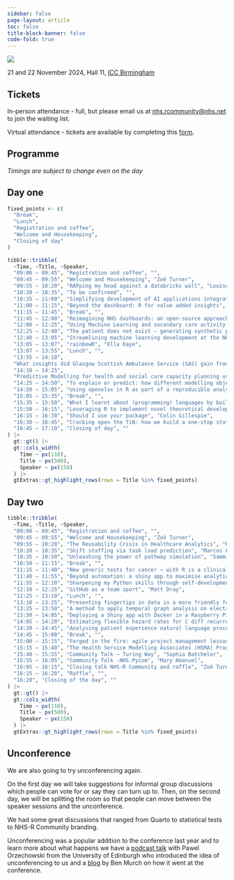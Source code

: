 ```yaml
---
sidebar: false
page-layout: article
toc: false
title-block-banner: false
code-fold: true
---
```


![](img/rpysoc-24-banner.png)

21 and 22 November 2024, Hall 11, [ICC Birmingham](https://www.theicc.co.uk/)

## Tickets

In-person attendance - full, but please email us at [nhs.rcommunity@nhs.net](mailto:nhs.rcommunity@nhs.net) to join the waiting list. 

Virtual attendance - tickets are available by completing this [form](https://forms.office.com/e/NBcjv7LVJ4).

## Programme

*Timings are subject to change even on the day*

:::panel-tabset

## Day one

```r
fixed_points <- c(
  "Break",
  "Lunch",
  "Registration and coffee",
  "Welcome and Housekeeping",
  "Closing of day"
)

tibble::tribble(
  ~Time, ~Title, ~Speaker,
  "09:00 – 09:45", "Registration and coffee", "",
  "09:45 – 09:55", "Welcome and Housekeeping", "Zoë Turner",
  "09:55 – 10:20", "RAPping my head against a databricks wall", "Louise Schreuders",
  "10:20 – 10:35", "To be confirmed", "",
  "10:35 – 11:00", "Simplifying development of AI applications integrated in EHRs with Health Chain", "Jennifer Jiang-Kells",
  "11:00 – 11:15", "Beyond the dashboard: R for value added insights", "Nicola Farthing",
  "11:15 – 11:45", "Break", "",
  "11:45 – 12:00", "Reimagining NHS dashboards: an open-source approach with plotly-dash", "Jennifer Struthers",
  "12:00 – 12:25", "Using Machine Learning and secondary care activity data to identify risk of cancer earlier", "Dimitris Pipinis",
  "12:25 – 12:40", "The patient does not exist – generating synthetic patient data with Wasserstein GAN", "Simon Newey",
  "12:40 – 13:05", "Streamlining machine learning development at the NHS via open-source tools", "Elias Altrabsheh",
  "13:05 – 13:07", "rainbowR", "Ella Kaye",
  "13:07 – 13:55", "Lunch", "",
  "13:55 – 14:10",
  "What insights did Glasgow Scottish Ambulance Service (SAS) gain from combining multiple data sources about all chest pain patients from 2023? We'll present about the process and findings of a 1-year long MSc dissertation project.", "Katalin Koszegi",
  "14:10 – 14:25",
  "Predictive Modelling for health and social care capacity planning using open data", "Sebastian Fox",
  "14:25 – 14:50", "To explain or predict: how different modelling objectives change how you use the same tools", "Chris Mainey",
  "14:50 – 15:05", "Using openxlsx in R as part of a reproducible analytical pipeline to automate a publication", "Ruth Keane",
  "15:05 – 15:35", "Break", "",
  "15:35 – 15:50", "What I learnt about (programming) languages by building bilingual websites", "Rosemary Walmsley",
  "15:50 – 16:15", "Leveraging R to implement novel theoretical development in online ‘digital twin’ simulation modelling", "Richard Wood",
  "16:15 – 16:30", "Should I use your package", "Colin Gillespie",
  "16:30 – 16:45", "Cracking open the TiN: how we build a one-stop statistics website using R, GitHub and BigQuery", "Mohan Dell",
  "16:45 – 17:10", "Closing of day", ""
) |>
  gt::gt() |>
  gt::cols_width(
    Time ~ px(110),
    Title ~ px(500),
    Speaker ~ px(150)
  ) |>
  gtExtras::gt_highlight_rows(rows = Title %in% fixed_points)
```

## Day two

```r
tibble::tribble(
  ~Time, ~Title, ~Speaker,
  "09:00 – 09:45", "Registration and coffee", "",
  "09:45 – 09:55", "Welcome and Housekeeping", "Zoë Turner",
  "09:55 – 10:20", "The Reusability Crisis in Healthcare Analytics", "Rhian Davies",
  "10:20 – 10:35", "Shift staffing via task load prediction", "Marcos Fabietti",
  "10:35 – 10:50", "Unleashing the power of pathway simulation", "Sammi Rosser",
  "10:50 – 11:15", "Break", "",
  "11:15 – 11:40", "New generic tests for cancer – with R is a clinical scientists best friend", "Joe Shaw",
  "11:40 – 11:55", "Beyond automation: a shiny app to maximise analytical impact routine reporting narrative", "Laura Birks",
  "11:55 – 12:10", "Sharpening my Python skills through self-development of web scraping bank complaints data", "Kenneth Quan",
  "12:10 – 12:25", "GitHub as a team sport", "Matt Dray",
  "12:25 – 13:10", "Lunch", "",
  "13:10 – 13:25", "Presenting fingertips in data in a more friendly format", "Rachel Brown",
  "13:25 – 13:50", "A method to apply temporal graph analysis on electronic patient record data to explore healthcare professional patient interaction intensity", "John Booth",
  "13:50 – 14:05", "Deploying a Shiny app with Docker in a Raspberry Pi", "Pablo León Ródenas",
  "14:05 – 14:20", "Estimating flexible hazard rates for C diff recurrence from electronic health records using the SplinHazard Regression package and other methods in R", "Elisabeth Dietz",
  "14:20 – 14:45", "Analysing patient experience natural language processing and textual data analysis in R", "Ana Singh",
  "14:45 – 15:00", "Break", "",
  "15:00 – 15:15", "Forged in the fire: agile project management lessons from the frontline", "Chris Beeley",
  "15:15 – 15:40", "The Health Service Modelling Associates (HSMA) Programme", "Daniel Chalk",
  "15:40 – 15:55", "Community Talk – Turing Way", "Sophia Batchelor",
  "15:55 – 16:05", "Community Talk -NHS.Pycom", "Mary Amanuel",
  "16:05 – 16:15", "Closing talk NHS-R Community and raffle", "Zoë Turner",
  "16:15 – 16:20", "Raffle", "",
  "16:20", "Closing of the day", ""
) |>
  gt::gt() |>
  gt::cols_width(
    Time ~ px(110),
    Title ~ px(500),
    Speaker ~ px(150)
  ) |>
  gtExtras::gt_highlight_rows(rows = Title %in% fixed_points)
```

## Unconference

We are also going to try unconferencing again. 

On the first day we will take suggestions for informal group discussions which people can vote for or say they can turn up to. Then, on the second day, we will be splitting the room so that people can move between the speaker sessions and the unconference. 

We had some great discussions that ranged from Quarto to statistical tests to NHS-R Community branding. 

Unconferencing was a popular addition to the conference last year and to learn more about what happens we have a [podcast talk](https://nhsrcommunity.substack.com/p/nhs-r-podcast-14th-december-unconferences-6da?utm_source=substack&utm_medium=email) with Pawel Orzechowski from the University of Edinburgh who introduced the idea of unconferencing to us and a [blog](blog/what-was-the-unconference.qmd) by Ben Murch on how it went at the conference.

:::

